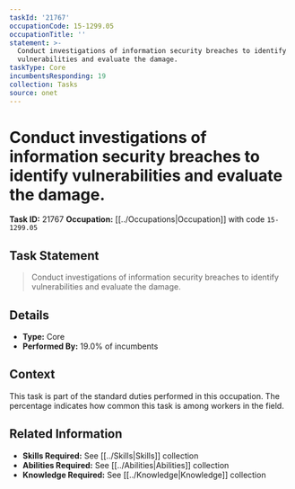 ```yaml
---
taskId: '21767'
occupationCode: 15-1299.05
occupationTitle: ''
statement: >-
  Conduct investigations of information security breaches to identify
  vulnerabilities and evaluate the damage.
taskType: Core
incumbentsResponding: 19
collection: Tasks
source: onet
---
```

# Conduct investigations of information security breaches to identify vulnerabilities and evaluate the damage.

**Task ID:** 21767
**Occupation:** [[../Occupations|Occupation]] with code `15-1299.05`

## Task Statement

> Conduct investigations of information security breaches to identify vulnerabilities and evaluate the damage.

## Details

- **Type:** Core
- **Performed By:** 19.0% of incumbents

## Context

This task is part of the standard duties performed in this occupation. The percentage indicates how common this task is among workers in the field.

## Related Information

- **Skills Required:** See [[../Skills|Skills]] collection
- **Abilities Required:** See [[../Abilities|Abilities]] collection
- **Knowledge Required:** See [[../Knowledge|Knowledge]] collection
